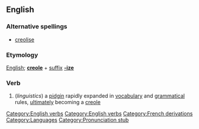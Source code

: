==English==
=== Alternative spellings ===
* [[creolise]]

===Etymology===
[[English]]; '''[[creole]]''' + [[suffix]] '''[[-ize]]'''

===Verb===
[[Category:English verbs]]
{{en-infl-reg-other-e|creoliz|e|}}

# (''linguistics'') a [[pidgin]] rapidly expanded in [[vocabulary]] and [[grammar|grammatical]] rules, [[ultimate]]ly becoming a [[creole]]

[[Category:English verbs]]
[[Category:French derivations]]
[[Category:Languages]]
[[Category:Pronunciation stub]]